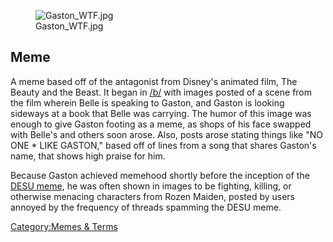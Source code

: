 [[Image:Gaston WTF.jpg|thumb]]
== Meme ==
A meme based off of the antagonist from Disney's animated film, The Beauty and the Beast. It began in [[/b/]] with images posted of a scene from the film wherein Belle is speaking to Gaston, and Gaston is looking sideways at a book that Belle was carrying. The humor of this image was enough to give Gaston footing as a meme, as shops of his face swapped with Belle's and others soon arose. Also, posts arose stating things like "NO ONE * LIKE GASTON," based off of lines from a song that shares Gaston's name, that shows high praise for him.

Because Gaston achieved memehood shortly before the inception of the [[DESU|DESU meme]], he was often shown in images to be fighting, killing, or otherwise menacing characters from Rozen Maiden, posted by users annoyed by the frequency of threads spamming the DESU meme.


[[Category:Memes & Terms]]